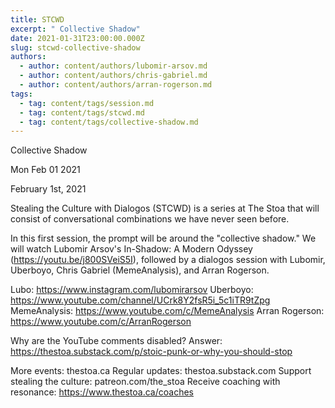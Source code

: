 ```yaml
---
title: STCWD
excerpt: " Collective Shadow"
date: 2021-01-31T23:00:00.000Z
slug: stcwd-collective-shadow
authors:
  - author: content/authors/lubomir-arsov.md
  - author: content/authors/chris-gabriel.md
  - author: content/authors/arran-rogerson.md
tags:
  - tag: content/tags/session.md
  - tag: content/tags/stcwd.md
  - tag: content/tags/collective-shadow.md
---
```




 Collective Shadow

Mon Feb 01 2021

February 1st, 2021

Stealing the Culture with Dialogos (STCWD) is a series at The Stoa that will consist of conversational combinations we have never seen before.

In this first session, the prompt will be around the "collective shadow." We will watch Lubomir Arsov's In-Shadow: A Modern Odyssey (https://youtu.be/j800SVeiS5I), followed by a dialogos session with Lubomir, Uberboyo, Chris Gabriel (MemeAnalysis), and Arran Rogerson.

Lubo: https://www.instagram.com/lubomirarsov
Uberboyo: https://www.youtube.com/channel/UCrk8Y2fsR5i_5c1iTR9tZpg
MemeAnalysis: https://www.youtube.com/c/MemeAnalysis
Arran Rogerson: https://www.youtube.com/c/ArranRogerson

Why are the YouTube comments disabled? Answer: https://thestoa.substack.com/p/stoic-punk-or-why-you-should-stop

More events: thestoa.ca
Regular updates: thestoa.substack.com
Support stealing the culture: patreon.com/the_stoa
Receive coaching with resonance: https://www.thestoa.ca/coaches


